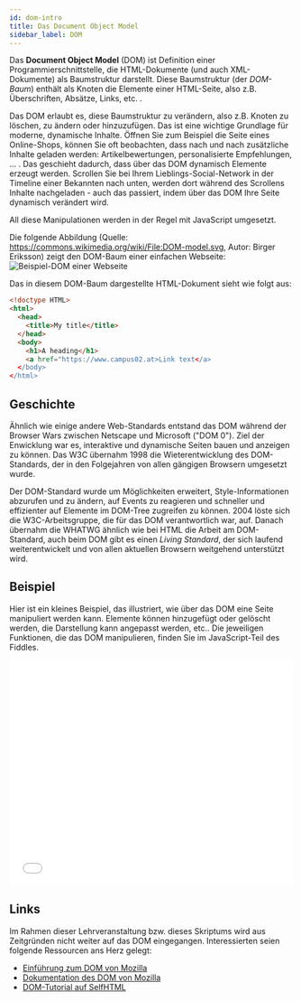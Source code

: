 ---
id: dom-intro
title: Das Document Object Model
sidebar_label: DOM
---

Das **Document Object Model** (DOM) ist Definition einer Programmierschnittstelle,
die HTML-Dokumente (und auch XML-Dokumente) als Baumstruktur darstellt. Diese
Baumstruktur (der *DOM-Baum*) enthält als Knoten die Elemente einer HTML-Seite,
also z.B. Überschriften, Absätze, Links, etc. .

Das DOM erlaubt es, diese Baumstruktur zu verändern, also z.B. Knoten zu löschen,
zu ändern oder hinzuzufügen. Das ist eine wichtige Grundlage für moderne, dynamische
Inhalte. Öffnen Sie zum Beispiel die Seite eines Online-Shops, können Sie oft beobachten,
dass nach und nach zusätzliche Inhalte geladen werden: Artikelbewertungen, personalisierte
Empfehlungen, ... . Das geschieht dadurch, dass über das DOM dynamisch Elemente erzeugt werden.
Scrollen Sie bei Ihrem Lieblings-Social-Network in der Timeline einer Bekannten nach unten,
werden dort während des Scrollens Inhalte nachgeladen - auch das passiert, indem über das
DOM Ihre Seite dynamisch verändert wird.

All diese Manipulationen werden in der Regel mit JavaScript umgesetzt.

Die folgende Abbildung (Quelle: https://commons.wikimedia.org/wiki/File:DOM-model.svg, Autor: Birger Eriksson) zeigt den DOM-Baum einer einfachen Webseite:
![Beispiel-DOM einer Webseite](https://upload.wikimedia.org/wikipedia/commons/thumb/5/5a/DOM-model.svg/580px-DOM-model.svg.png)

Das in diesem DOM-Baum dargestellte HTML-Dokument sieht wie folgt aus:
```html
<!doctype HTML>
<html>
  <head>
    <title>My title</title>
  </head>
  <body>
    <h1>A heading</h1>
    <a href="https://www.campus02.at>Link text</a>
  </body>
</html>
```

## Geschichte

Ähnlich wie einige andere Web-Standards entstand das DOM während der Browser Wars zwischen
Netscape und Microsoft ("DOM 0"). Ziel der Enwicklung war es, interaktive und dynamische Seiten
bauen und anzeigen zu können. Das W3C übernahm 1998 die Wieterentwicklung des DOM-Standards,
der in den Folgejahren von allen gängigen Browsern umgesetzt wurde. 

Der DOM-Standard wurde um Möglichkeiten erweitert, Style-Informationen abzurufen und zu ändern,
auf Events zu reagieren und schneller und effizienter auf Elemente im DOM-Tree zugreifen zu können. 2004 löste sich 
die W3C-Arbeitsgruppe, die für das DOM verantwortlich war, auf. Danach übernahm die WHATWG
ähnlich wie bei HTML die Arbeit am DOM-Standard, auch beim DOM gibt es einen *Living Standard*,
der sich laufend weiterentwickelt und von allen aktuellen Browsern weitgehend unterstützt wird.

## Beispiel

Hier ist ein kleines Beispiel, das illustriert, wie über das DOM eine Seite manipuliert werden kann.
Elemente können hinzugefügt oder gelöscht werden, die Darstellung kann angepasst werden, etc.. Die jeweiligen
Funktionen, die das DOM manipulieren, finden Sie im JavaScript-Teil des Fiddles.

<iframe width="100%" height="400" src="//jsfiddle.net/michivo/6e4mjpaq/46/embedded/html,js,result/dark/" allowfullscreen="allowfullscreen" frameborder="0"></iframe>

## Links

Im Rahmen dieser Lehrveranstaltung bzw. dieses Skriptums wird aus Zeitgründen nicht weiter auf das DOM eingegangen.
Interessierten seien folgende Ressourcen ans Herz gelegt:
- [Einführung zum DOM von Mozilla](https://developer.mozilla.org/en-US/docs/Web/API/Document_Object_Model/Introduction)
- [Dokumentation des DOM von Mozilla](https://developer.mozilla.org/en-US/docs/Web/API/Document_Object_Model)
- [DOM-Tutorial auf SelfHTML](https://wiki.selfhtml.org/wiki/JavaScript/Tutorials/DOM)